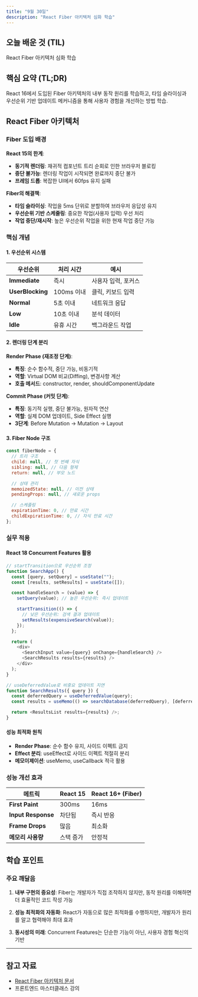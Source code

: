 ```yaml
---
title: "9월 30일"
description: "React Fiber 아키텍처 심화 학습"
---
```


## 오늘 배운 것 (TIL)

React Fiber 아키텍처 심화 학습

## 핵심 요약 (TL;DR)

React 16에서 도입된 Fiber 아키텍처의 내부 동작 원리를 학습하고, 타임 슬라이싱과 우선순위 기반 업데이트 메커니즘을 통해 사용자 경험을 개선하는 방법 학습.

## React Fiber 아키텍처

### Fiber 도입 배경

**React 15의 한계**:

- **동기적 렌더링**: 재귀적 컴포넌트 트리 순회로 인한 브라우저 블로킹
- **중단 불가능**: 렌더링 작업이 시작되면 완료까지 중단 불가
- **프레임 드롭**: 복잡한 UI에서 60fps 유지 실패

**Fiber의 해결책**:

- **타임 슬라이싱**: 작업을 5ms 단위로 분할하여 브라우저 응답성 유지
- **우선순위 기반 스케줄링**: 중요한 작업(사용자 입력) 우선 처리
- **작업 중단/재시작**: 높은 우선순위 작업을 위한 현재 작업 중단 가능

### 핵심 개념

#### 1. 우선순위 시스템

| 우선순위         | 처리 시간  | 예시                |
| ---------------- | ---------- | ------------------- |
| **Immediate**    | 즉시       | 사용자 입력, 포커스 |
| **UserBlocking** | 100ms 이내 | 클릭, 키보드 입력   |
| **Normal**       | 5초 이내   | 네트워크 응답       |
| **Low**          | 10초 이내  | 분석 데이터         |
| **Idle**         | 유휴 시간  | 백그라운드 작업     |

#### 2. 렌더링 단계 분리

**Render Phase (재조정 단계)**:

- **특징**: 순수 함수적, 중단 가능, 비동기적
- **역할**: Virtual DOM 비교(Diffing), 변경사항 계산
- **호출 메서드**: constructor, render, shouldComponentUpdate

**Commit Phase (커밋 단계)**:

- **특징**: 동기적 실행, 중단 불가능, 원자적 연산
- **역할**: 실제 DOM 업데이트, Side Effect 실행
- **3단계**: Before Mutation → Mutation → Layout

#### 3. Fiber Node 구조

```javascript
const fiberNode = {
  // 트리 구조
  child: null, // 첫 번째 자식
  sibling: null, // 다음 형제
  return: null, // 부모 노드

  // 상태 관리
  memoizedState: null, // 이전 상태
  pendingProps: null, // 새로운 props

  // 스케줄링
  expirationTime: 0, // 만료 시간
  childExpirationTime: 0, // 자식 만료 시간
};
```

### 실무 적용

#### React 18 Concurrent Features 활용

```javascript
// startTransition으로 우선순위 조정
function SearchApp() {
  const [query, setQuery] = useState("");
  const [results, setResults] = useState([]);

  const handleSearch = (value) => {
    setQuery(value); // 높은 우선순위: 즉시 업데이트

    startTransition(() => {
      // 낮은 우선순위: 검색 결과 업데이트
      setResults(expensiveSearch(value));
    });
  };

  return (
    <div>
      <SearchInput value={query} onChange={handleSearch} />
      <SearchResults results={results} />
    </div>
  );
}

// useDeferredValue로 비중요 업데이트 지연
function SearchResults({ query }) {
  const deferredQuery = useDeferredValue(query);
  const results = useMemo(() => searchDatabase(deferredQuery), [deferredQuery]);

  return <ResultsList results={results} />;
}
```

#### 성능 최적화 원칙

- **Render Phase**: 순수 함수 유지, 사이드 이펙트 금지
- **Effect 분리**: useEffect로 사이드 이펙트 적절히 분리
- **메모이제이션**: useMemo, useCallback 적극 활용

### 성능 개선 효과

| 메트릭             | React 15  | React 16+ (Fiber) |
| ------------------ | --------- | ----------------- |
| **First Paint**    | 300ms     | 16ms              |
| **Input Response** | 차단됨    | 즉시 반응         |
| **Frame Drops**    | 많음      | 최소화            |
| **메모리 사용량**  | 스택 증가 | 안정적            |

## 학습 포인트

### 주요 깨달음

1. **내부 구현의 중요성**: Fiber는 개발자가 직접 조작하지 않지만, 동작 원리를 이해하면 더 효율적인 코드 작성 가능

2. **성능 최적화의 자동화**: React가 자동으로 많은 최적화를 수행하지만, 개발자가 원리를 알고 협력해야 최대 효과

3. **동시성의 미래**: Concurrent Features는 단순한 기능이 아닌, 사용자 경험 혁신의 기반

---

## 참고 자료

- [React Fiber 아키텍처 문서](/docs/general/lecture/master-class/react-next/fiber)
- 프론트엔드 마스터클래스 강의
